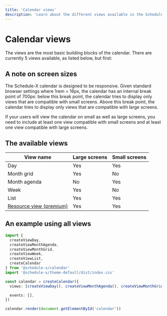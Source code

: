```yaml
---
title: 'Calendar views'
description: 'Learn about the different views available in the Schedule-X calendar'
---
```


# Calendar views

The views are the most basic building blocks of the calendar. There are
currently 5 views available, as listed below, but first:

## A note on screen sizes

The Schedule-X calendar is designed to be responsive. Given standard browser settings where 1rem = 16px, the
calendar has an internal break point of 700px: below this break point,
the calendar tries to display only views that are compatible with small
screens. Above this break point, the calendar tries to display only views
that are compatible with large screens.

If your users will view the calendar on small as well as large
screens, you need to include at least one view compatible with small screens and at least one view compatible with
large screens.

## The available views

| View name                                                    | Large screens | Small screens |
|--------------------------------------------------------------|---------------|---------------|
| Day                                                          | Yes           | Yes           |
| Month grid                                                   | Yes           | No            |
| Month agenda                                                 | No            | Yes           |
| Week                                                         | Yes           | No            |
| List                                                         | Yes           | Yes           |
| [Resource view (premium)](/docs/calendar/resource-scheduler) | Yes           | Yes           |

## An example using all views

```ts
import {
  createViewDay,
  createViewMonthAgenda,
  createViewMonthGrid,
  createViewWeek,
  createViewList,
  createCalendar
} from '@schedule-x/calendar'
import '@schedule-x/theme-default/dist/index.css'

const calendar = createCalendar({
  views: [createViewDay(), createViewMonthAgenda(), createViewMonthGrid(), createViewWeek(), createViewList()],

  events: [],
})

calendar.render(document.getElementById('calendar'))
```
